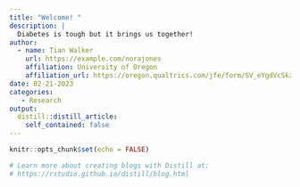 ```yaml
---
title: "Welcome! "
description: |
  Diabetes is tough but it brings us together!
author:
  - name: Tian Walker
    url: https://example.com/norajones
    affiliation: University of Oregon
    affiliation_url: https://oregon.qualtrics.com/jfe/form/SV_eYgdVcSkzMaww5g
date: 02-21-2023
categories: 
   - Research  
output:
  distill::distill_article:
    self_contained: false
---
```


```r
knitr::opts_chunk$set(echo = FALSE)

# Learn more about creating blogs with Distill at:
# https://rstudio.github.io/distill/blog.html

```



